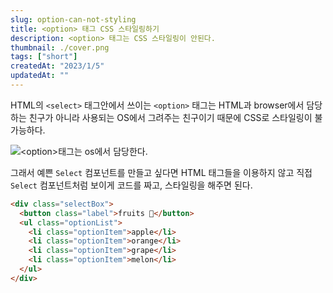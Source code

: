 ```yaml
---
slug: option-can-not-styling
title: <option> 태그 CSS 스타일링하기
description: <option> 태그는 CSS 스타일링이 안된다.
thumbnail: ./cover.png
tags: ["short"]
createdAt: "2023/1/5"
updatedAt: ""
---
```


HTML의 `<select>` 태그안에서 쓰이는 `<option>` 태그는 HTML과 browser에서 담당하는 친구가 아니라
사용되는 OS에서 그려주는 친구이기 때문에 CSS로 스타일링이 불가능하다.

![`<option>`태그는 os에서 담당한다.](./1.png)

그래서 예쁜 `Select` 컴포넌트를 만들고 싶다면 HTML 태그들을 이용하지 않고
직접 `Select` 컴포넌트처럼 보이게 코드를 짜고, 스타일링을 해주면 된다.

```html
<div class="selectBox">
  <button class="label">fruits 🍊</button>
  <ul class="optionList">
    <li class="optionItem">apple</li>
    <li class="optionItem">orange</li>
    <li class="optionItem">grape</li>
    <li class="optionItem">melon</li>
  </ul>
</div>
```

